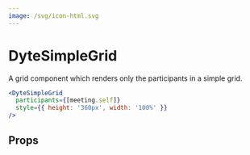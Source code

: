 ```yaml
---
image: /svg/icon-html.svg
---
```


# DyteSimpleGrid

A grid component which renders only the participants in a simple grid.

```jsx live
<DyteSimpleGrid
  participants={[meeting.self]}
  style={{ height: '360px', width: '100%' }}
/>
```

## Props

<PropsTable of="dyte-simple-grid" />
